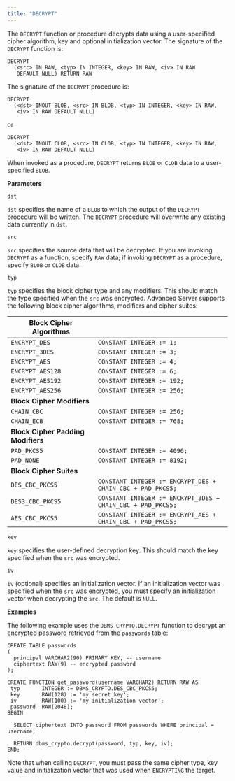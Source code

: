 ```yaml
---
title: "DECRYPT"
---
```


The `DECRYPT` function or procedure decrypts data using a user-specified cipher algorithm, key and optional initialization vector. The signature of the `DECRYPT` function is:

``` text
DECRYPT
  (<src> IN RAW, <typ> IN INTEGER, <key> IN RAW, <iv> IN RAW
   DEFAULT NULL) RETURN RAW
```

The signature of the `DECRYPT` procedure is:

``` text
DECRYPT
  (<dst> INOUT BLOB, <src> IN BLOB, <typ> IN INTEGER, <key> IN RAW,
   <iv> IN RAW DEFAULT NULL)
```

or

``` text
DECRYPT
  (<dst> INOUT CLOB, <src> IN CLOB, <typ> IN INTEGER, <key> IN RAW,
   <iv> IN RAW DEFAULT NULL)
```

When invoked as a procedure, `DECRYPT` returns `BLOB` or `CLOB` data to a user-specified `BLOB`.

**Parameters**

`dst`

 `dst` specifies the name of a `BLOB` to which the output of the `DECRYPT` procedure will be written. The `DECRYPT` procedure will overwrite any existing data currently in `dst`.

`src`

 `src` specifies the source data that will be decrypted. If you are invoking `DECRYPT` as a function, specify `RAW` data; if invoking `DECRYPT` as a procedure, specify `BLOB` or `CLOB` data.

`typ`

 `typ` specifies the block cipher type and any modifiers. This should match the type specified when the `src` was encrypted. Advanced Server supports the following block cipher algorithms, modifiers and cipher suites:

 | **Block Cipher Algorithms**        |                                                             |
 |------------------------------------|-------------------------------------------------------------|
 | `ENCRYPT_DES`                      | `CONSTANT INTEGER := 1;`                                    |
 | `ENCRYPT_3DES`                     | `CONSTANT INTEGER := 3;`                                    |
 | `ENCRYPT_AES`                      | `CONSTANT INTEGER := 4;`                                    |
 | `ENCRYPT_AES128`                   | `CONSTANT INTEGER := 6;`                                    |
 | `ENCRYPT_AES192`                   | `CONSTANT INTEGER := 192;`                                  |
 | `ENCRYPT_AES256`                   | `CONSTANT INTEGER := 256;`                                  |
 | **Block Cipher Modifiers**         |                                                             |
 | `CHAIN_CBC`                        | `CONSTANT INTEGER := 256;`                                  |
 | `CHAIN_ECB`                        | `CONSTANT INTEGER := 768;`                                  |
 | **Block Cipher Padding Modifiers** |                                                             |
 | `PAD_PKCS5`                        | `CONSTANT INTEGER := 4096;`                                 |
 | `PAD_NONE`                         | `CONSTANT INTEGER := 8192;`                                 |
 | **Block Cipher Suites**            |                                                             |
 | `DES_CBC_PKCS5`                    | `CONSTANT INTEGER := ENCRYPT_DES + CHAIN_CBC + PAD_PKCS5;`  |
 | `DES3_CBC_PKCS5`                   | `CONSTANT INTEGER := ENCRYPT_3DES + CHAIN_CBC + PAD_PKCS5;` |
 | `AES_CBC_PKCS5`                    | `CONSTANT INTEGER := ENCRYPT_AES + CHAIN_CBC + PAD_PKCS5;`  |

`key`

 `key` specifies the user-defined decryption key. This should match the key specified when the `src` was encrypted.

`iv`

 `iv` (optional) specifies an initialization vector. If an initialization vector was specified when the `src` was encrypted, you must specify an initialization vector when decrypting the `src`. The default is `NULL`.

**Examples**

The following example uses the `DBMS_CRYPTO.DECRYPT` function to decrypt an encrypted password retrieved from the `passwords` table:

``` text
CREATE TABLE passwords
(
  principal VARCHAR2(90) PRIMARY KEY, -- username
  ciphertext RAW(9) -- encrypted password
);

CREATE FUNCTION get_password(username VARCHAR2) RETURN RAW AS
 typ       INTEGER := DBMS_CRYPTO.DES_CBC_PKCS5;
 key       RAW(128) := 'my secret key';
 iv        RAW(100) := 'my initialization vector';
 password  RAW(2048);
BEGIN

  SELECT ciphertext INTO password FROM passwords WHERE principal = username;

  RETURN dbms_crypto.decrypt(password, typ, key, iv);
END;
```

Note that when calling `DECRYPT`, you must pass the same cipher type, key value and initialization vector that was used when `ENCRYPTING` the target.
